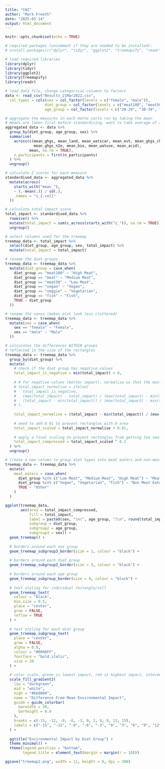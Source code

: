 ```yaml
---
title: "CW2"
author: "Mark Freeth"
date: "2025-03-14"
output: html_document
---
```


```r
knitr::opts_chunk$set(echo = TRUE)
```

```r
# required packages (uncomment if they are needed to be installed):
# install.packages(c("dplyr", "tidyr", "ggplot2", "treemapify", "readr"))

# load required libraries
library(dplyr)
library(tidyr)
library(ggplot2)
library(treemapify)
library(readr)
```

```r
# load data file, change categorical columns to factors
data <- read_csv("Results_21Mar2022.csv", 
  col_types = cols(sex = col_factor(levels = c("female", "male")), 
                  diet_group = col_factor(levels = c("meat100", "meat50", "meat", "vegan", "veggie", "fish")), 
                  age_group = col_factor(levels = c("20-29", "30-39", "40-49", "50-59", "60-69", "70-79"))))
```

```r
# aggregate the measures in each monte carlo run by taking the mean
# means are taken first before standardising, want to take average of all monte carlo runs, don't care about variability between monte carlo runs
aggregated_data <- data %>%
  group_by(diet_group, age_group, sex) %>%
  summarise(
    across(c(mean_ghgs, mean_land, mean_watscar, mean_eut, mean_ghgs_ch4, 
             mean_ghgs_n2o, mean_bio, mean_watuse, mean_acid), 
           mean, na.rm = TRUE),
    n_participants = first(n_participants)
  ) %>%
  ungroup()
```

```r
# calculate Z scores for each measure
standardised_data <- aggregated_data %>%
  mutate(across(
    starts_with("mean_"), 
    ~ (.-mean(.)) / sd(.), 
    .names = "z_{.col}"
  ))
```


```r
# calculate total impact score
total_impact <- standardised_data %>%
  rowwise() %>%
  mutate(total_impact = sum(c_across(starts_with("z_")), na.rm = TRUE)) %>%
  ungroup()
```

```r
# select columns used for the treemap
treemap_data <- total_impact %>%
  select(diet_group, age_group, sex, total_impact) %>%
  mutate(total_impact = total_impact)
```

```r
# rename the diet groups
treemap_data <- treemap_data %>%
  mutate(diet_group = case_when(
    diet_group == "meat100" ~ "High Meat",
    diet_group == "meat" ~ "Medium Meat",
    diet_group == "meat50" ~ "Low Meat",
    diet_group == "vegan" ~ "Vegan",
    diet_group == "veggie" ~ "Vegetarian",
    diet_group == "fish" ~ "Fish",
    TRUE ~ diet_group
  ))

# rename the sexes (makes plot look less cluttered)
treemap_data <- treemap_data %>%
  mutate(sex = case_when(
    sex == "female" ~ "Female",
    sex == "male" ~ "Male"
  ))
```

```r
# calculates the differences WITHIN groups
# reflected in the size of the rectangles
treemap_data <- treemap_data %>%
  group_by(diet_group) %>%
  mutate(
    # check if the diet group has negative values
    total_impact_is_negative = min(total_impact) < 0,
    
    # # for negative values (better impact), normalise so that the most negative value gets the largest area
    # total_impact_normalise = ifelse(
    #   total_impact_is_negative,
    #   (max(total_impact) - total_impact) / (max(total_impact) - min(total_impact)), 
    #   (total_impact - min(total_impact)) / (max(total_impact) - min(total_impact))    # for positive values, just do standard normalisation
    # ),
    
    total_impact_normalise = (total_impact - min(total_impact)) / (max(total_impact) - min(total_impact)),
    
    # need to add 0.01 to prevent rectangles with 0 area
    total_impact_scaled = total_impact_normalise + 0.01,
    
    # apply a final scaling to prevent rectangles from getting too small
    total_impact_compressed = total_impact_scaled ^ 0.2
  ) %>%
  ungroup()
```

```r
# create a new column to group diet types into meat eaters and non-meat eaters
treemap_data <- treemap_data %>%
  mutate(
    meat_eaters = case_when(
      diet_group %in% c("Low Meat", "Medium Meat", "High Meat") ~ "Meat Eaters",
      diet_group %in% c("Vegan", "Vegetarian", "Fish") ~ "Non Meat Eaters",
      TRUE ~ "Other"
    )
  )
```


<!-- ```{r treemap, fig.width=12, fig.height=6.3, dpi=300} -->
<!-- # creates the treemap -->
<!-- ggplot(treemap_data, -->
<!--        # impact percentage used for both the rectangle area and color (fill) -->
<!--        # hierarchy of groups: diet group -> age group -> sex -->
<!--        aes(area = abs(total_impact_compressed), -->
<!--            fill = total_impact, -->
<!--            label = paste0(sex, "\n(", age_group, ")\n", round(total_impact, 2)),  # the actual label displayed on each rectangle -->
<!--            subgroup = diet_group,  -->
<!--            subgroup2 = age_group,  -->
<!--            subgroup3 = sex)) + -->
<!--   geom_treemap() + -->

<!--   # borders between sexes in age groups -->
<!--   geom_treemap_subgroup3_border(size = 0.4, colour = "black") + -->

<!--   # borders around each age group within diet groups -->
<!--   geom_treemap_subgroup2_border(size = 3, colour = "#272727") + -->

<!--   # borders around each diet group -->
<!--   geom_treemap_subgroup_border(size = 6, colour = "black") + -->

<!--   # text styling for each diet group -->
<!--   geom_treemap_subgroup_text( -->
<!--     place = "center",  -->
<!--     grow = FALSE,  -->
<!--     alpha = 0.9,  -->
<!--     colour = "#0096FF",  -->
<!--     fontface = "bold.italic",  -->
<!--     size = 20 -->
<!--   ) + -->

<!--   # text styling for individual rectangle/cell -->
<!--   geom_treemap_text( -->
<!--     colour = "black", -->
<!--     min.size = 0.5, -->
<!--     place = "center", -->
<!--     grow = FALSE, -->
<!--     reflow = TRUE -->
<!--   ) + -->

<!--   # color scale, green is lowest impact, red is highest impact, intermediate values are a gradient -->
<!--   scale_fill_gradient2( -->
<!--     low = "darkgreen", -->
<!--     mid = "white", -->
<!--     high = "#bb0000", -->
<!--     name = "Difference From Mean Environmental Impact", -->
<!--     # guide changes the scale bar -->
<!--     guide = guide_colorbar( -->
<!--       barwidth = 20, -->
<!--       barheight = 0.8 -->
<!--     ), -->
<!--     # for the different ticks on the bar -->
<!--     breaks = c(-15, -12, -9, -6, -3, 0, 3, 6, 9, 12, 15, 18, 21),   -->
<!--     labels = c("-15", "-12", "-9", "-6", "-3", "0", "3", "6", "9", "12", "15", "18", "21") -->
<!--   ) + -->

<!--   ggtitle("Environmental Impact Difference From The Average Using Z-Scores") + -->
<!--   theme_minimal() + -->
<!--   theme(legend.position = "bottom", -->
<!--         legend.title = element_text(margin = margin(r = 10))) -->

<!-- # save figure as png -->
<!-- ggsave("treemap.png", width = 11, height = 6, dpi = 300) -->

<!-- ``` -->





```r
ggplot(treemap_data,
       aes(area = total_impact_compressed,  
           fill = total_impact,  
           label = paste0(sex, "\n(", age_group, ")\n", round(total_impact, 2)),  # the actual label displayed on each rectangle
           subgroup = diet_group,
           subgroup2 = age_group,
           subgroup3 = sex)) +
  geom_treemap() +
  
  # borders around each sex group
  geom_treemap_subgroup3_border(size = 1, colour = "black") +
  
  # borders around each diet group
  geom_treemap_subgroup2_border(size = 3, colour = "black") +
  
  # borders around each age group
  geom_treemap_subgroup_border(size = 9, colour = "black") +
  
  # text styling for individual rectangle/cell
  geom_treemap_text(
    colour = "black",
    min.size = 0.5,
    place = "center",
    grow = FALSE,
    reflow = TRUE
  ) +
  
  # text styling for each diet group
  geom_treemap_subgroup_text(
    place = "center", 
    grow = FALSE, 
    alpha = 0.9, 
    colour = "#0096FF", 
    fontface = "bold.italic", 
    size = 20
  ) +
  
  # color scale, green is lowest impact, red is highest impact, intermediate values are a gradient
  scale_fill_gradient2(
    low = "darkgreen",
    mid = "white",
    high = "#bb0000",
    name = "Difference From Mean Environmental Impact",
    guide = guide_colorbar(
      barwidth = 20,
      barheight = 0.8
    ),
    breaks = c(-15, -12, -9, -6, -3, 0, 3, 6, 9, 12, 15),  
    labels = c("-15", "-12", "-9", "-6", "-3", "0", "3", "6", "9", "12", "15")
  ) +
  
  ggtitle("Environmental Impact by Diet Group") +
  theme_minimal() +
  theme(legend.position = "bottom",
        legend.title = element_text(margin = margin(r = 10)))

ggsave("treemap2.png", width = 11, height = 6, dpi = 300)

```
